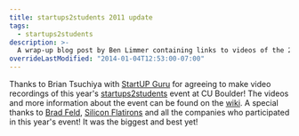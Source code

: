 ```yaml
---
title: startups2students 2011 update
tags:
  - startups2students
description: >-
  A wrap-up blog post by Ben Limmer containing links to videos of the 2011 startups2students event at CU Boulder
overrideLastModified: "2014-01-04T12:53:00-07:00"
---
```


Thanks to Brian Tsuchiya with [StartUP Guru](http://startupguru.com) for agreeing to make video recordings of this
year's [startups2students](http://bit.ly/i6JvR9) event at CU Boulder! The videos and more information about the event
can be found on the [wiki](http://bit.ly/i6JvR9). A special thanks to [Brad Feld](http://feld.com),
[Silicon Flatirons](http://silicon-flatirons.org) and all the companies who participated in this year's event! It was
the biggest and best yet!
